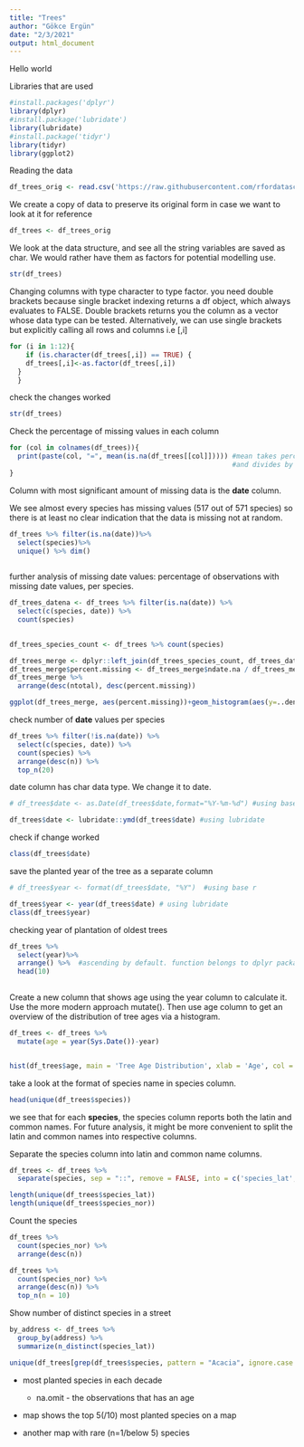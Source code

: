 ```yaml
---
title: "Trees"
author: "Gökce Ergün"
date: "2/3/2021"
output: html_document
---
```

Hello world

Libraries that are used
```r
#install.packages('dplyr')
library(dplyr)
#install.package('lubridate')
library(lubridate)
#install.package('tidyr')
library(tidyr)
library(ggplot2)
```



Reading the data
```r
df_trees_orig <- read.csv('https://raw.githubusercontent.com/rfordatascience/tidytuesday/master/data/2020/2020-01-28/sf_trees.csv')

```

We create a copy of data to preserve its original form in case we want to look at it for reference
```r
df_trees <- df_trees_orig
```


We look at the data structure, and see all the string variables are saved as char. We would rather have them as factors for potential modelling use.
```r
str(df_trees)
```

Changing columns with type character to type factor. you need double brackets because single bracket indexing returns a df object,
which always evaluates to FALSE. Double brackets returns you the column as a vector whose data type can be tested. Alternatively, we can use single brackets but explicitly calling all rows and columns i.e [,i]
```r

for (i in 1:12){ 
    if (is.character(df_trees[,i]) == TRUE) {
    df_trees[,i]<-as.factor(df_trees[,i])
  }
  }

```

check the changes worked
```r
str(df_trees)
```


Check the percentage of missing values in each column

```r
for (col in colnames(df_trees)){
  print(paste(col, "=", mean(is.na(df_trees[[col]])))) #mean takes percentage here because adds up all TRUES (since their value is 1)
                                                       #and divides by total number of values (TRUE + FALSE)
}
```
Column with most significant amount of missing data is the **date** column.

We see almost every species has missing values (517 out of 571 species) so there is at least no clear indication that the data is missing not at random.
```r
df_trees %>% filter(is.na(date))%>%
  select(species)%>%
  unique() %>% dim()
 
```

further analysis of missing date values: percentage of observations with missing date values, per species.
```r
df_trees_datena <- df_trees %>% filter(is.na(date)) %>% 
  select(c(species, date)) %>%
  count(species)
  

df_trees_species_count <- df_trees %>% count(species)

df_trees_merge <- dplyr::left_join(df_trees_species_count, df_trees_datena, by="species", suffix = c("total", "date.na"))
df_trees_merge$percent.missing <- df_trees_merge$ndate.na / df_trees_merge$ntotal
df_trees_merge %>%
  arrange(desc(ntotal), desc(percent.missing))

```
```r
ggplot(df_trees_merge, aes(percent.missing))+geom_histogram(aes(y=..density..)) #using ggplot2
```

check number of **date** values per species 
```r
df_trees %>% filter(!is.na(date)) %>% 
  select(c(species, date)) %>%
  count(species) %>%
  arrange(desc(n)) %>% 
  top_n(20)
```


date column has char data type. We change it to date. 
```r
# df_trees$date <- as.Date(df_trees$date,format="%Y-%m-%d") #using base r

df_trees$date <- lubridate::ymd(df_trees$date) #using lubridate
```

check if change worked
```r
class(df_trees$date)
```


save the planted year of the tree as a separate column

```r
# df_trees$year <- format(df_trees$date, "%Y")  #using base r

df_trees$year <- year(df_trees$date) # using lubridate
class(df_trees$year)
```

checking year of plantation of oldest trees
```r
df_trees %>%
  select(year)%>%
  arrange() %>%  #ascending by default. function belongs to dplyr package
  head(10)
  
```

Create a new column that shows age using the year column to calculate it. Use the more modern approach mutate(). Then use age column 
to get an overview of the distribution of tree ages via a histogram.
```r

df_trees <- df_trees %>% 
  mutate(age = year(Sys.Date())-year)


hist(df_trees$age, main = 'Tree Age Distribution', xlab = 'Age', col = 'royalblue2') # using base r

```




take a look at the format of species name in species column. 
```r
head(unique(df_trees$species))

```
we see that for each **species**, the species column reports both the latin and common names. For future analysis, it might be more 
convenient to split the latin and common names into respective columns. 

Separate the species column into latin and common name columns.
```r
df_trees <- df_trees %>% 
  separate(species, sep = "::", remove = FALSE, into = c('species_lat', 'species_nor'))
```



```r
length(unique(df_trees$species_lat))
length(unique(df_trees$species_nor))
```

Count the species

```r
df_trees %>%
  count(species_nor) %>%
  arrange(desc(n))
```



```r
df_trees %>%
  count(species_nor) %>%
  arrange(desc(n)) %>%
  top_n(n = 10)
```




Show number of distinct species in a street

```r
by_address <- df_trees %>%
  group_by(address) %>%
  summarize(n_distinct(species_lat))
```


```r
unique(df_trees[grep(df_trees$species, pattern = "Acacia", ignore.case = TRUE), 'species'])

```




- most planted species in each decade 
  - na.omit - the observations that has an age
  
- map shows the top 5(/10) most planted species on a map

- another map with rare (n=1/below 5) species 











